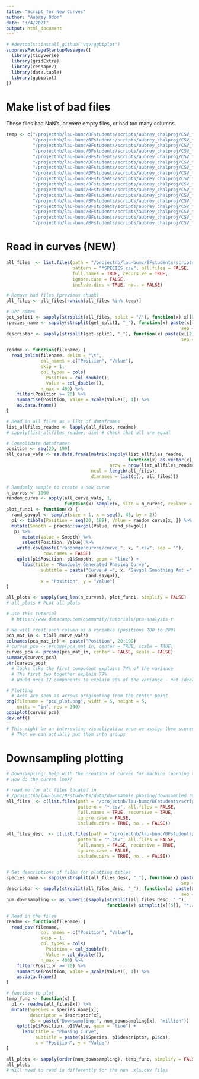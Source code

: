 ```yaml
---
title: "Script for New Curves"
author: "Aubrey Odom"
date: "3/4/2021"
output: html_document
---
```


```r
# #devtools::install_github("vqv/ggbiplot")
suppressPackageStartupMessages({
  library(tidyverse)
  library(gridExtra)
  library(reshape2)
  library(data.table)
  library(ggbiplot)
})
```

# Make list of bad files
These files had NaN's, or were empty files, or had too many columns.
```r
temp <- c("/projectnb/lau-bumc/BFstudents/scripts/aubrey_chalproj/CSV_files/AeAeg_Aag2smallRNA_ZikaPR_rep2.24_35.trim.fastq.uq.polyn.5to5_SPECIES.csv",
          "/projectnb/lau-bumc/BFstudents/scripts/aubrey_chalproj/CSV_files/AaAeg_whole_SINV_NtfCtrl.24_35.trim.fastq.uq.polyn.5to5_SPECIES.csv",
          "/projectnb/lau-bumc/BFstudents/scripts/aubrey_chalproj/CSV_files/AeAeg_Whole_lo_8dpf_JM.24_35.trim.fastq.uq.polyn.5to5_SPECIES.csv" ,
          "/projectnb/lau-bumc/BFstudents/scripts/aubrey_chalproj/CSV_files/AeAeg_Whole_Mock_D14.24_35.trim.fastq.uq.polyn.5to5_SPECIES.csv",
          "/projectnb/lau-bumc/BFstudents/scripts/aubrey_chalproj/CSV_files/AeAeg_Whole_Mock_D2.24_35.trim.fastq.uq.polyn.5to5_SPECIES.csv",
          "/projectnb/lau-bumc/BFstudents/scripts/aubrey_chalproj/CSV_files/AeAeg_Whole_ZIKV_D14.24_35.trim.fastq.uq.polyn.5to5_SPECIES.csv",
          "/projectnb/lau-bumc/BFstudents/scripts/aubrey_chalproj/CSV_files/AeAeg_Whole_ZIKV_D2.24_35.trim.fastq.uq.polyn.5to5_SPECIES.csv",
          "/projectnb/lau-bumc/BFstudents/scripts/aubrey_chalproj/CSV_files/Dmel_WRR1Lau2018_sRNA.24_35.trim.fastq.uq.polyn.5to5_SPECIES.csv",
          "/projectnb/lau-bumc/BFstudents/scripts/aubrey_chalproj/CSV_files/AeAeg_Whole_Mock_D7.24_35.trim.fastq.uq.polyn.5to5_SPECIES.csv",
          "/projectnb/lau-bumc/BFstudents/scripts/aubrey_chalproj/CSV_files/AeAeg_Whole_ZIKV_D7.24_35.trim.fastq.uq.polyn.5to5_SPECIES.csv",
          "/projectnb/lau-bumc/BFstudents/scripts/aubrey_chalproj/CSV_files/AeAeg_Aag2_eGFP_IP_RA.24_35.trim.fastq.uq.polyn.5to5_SPECIES.csv",
          "/projectnb/lau-bumc/BFstudents/scripts/aubrey_chalproj/CSV_files/AeAeg_Aag2_Piwi4_IP1_RA.24_35.trim.fastq.uq.polyn.5to5_SPECIES.csv",
          "/projectnb/lau-bumc/BFstudents/scripts/aubrey_chalproj/CSV_files/AeAeg_Aag2_Piwi4_IP2_RA.24_35.trim.fastq.uq.polyn.5to5_SPECIES.csv",
          "/projectnb/lau-bumc/BFstudents/scripts/aubrey_chalproj/CSV_files/AeAeg_Whole_injDV_2dpi_JM.24_35.trim.fastq.uq.polyn.5to5_SPECIES.csv",
          "/projectnb/lau-bumc/BFstudents/scripts/aubrey_chalproj/CSV_files/AeAeg_Whole_undet_4dpf_JM.24_35.trim.fastq.uq.polyn.5to5_SPECIES.csv",
          "/projectnb/lau-bumc/BFstudents/scripts/aubrey_chalproj/CSV_files/AeAlbo_C6-36_WNV_GP.24_35.trim.fastq.uq.polyn.5to5_SPECIES.csv",
          "/projectnb/lau-bumc/BFstudents/scripts/aubrey_chalproj/CSV_files/AeAlbo_U4.4_WNV_GP.24_35.trim.fastq.uq.polyn.5to5_SPECIES.csv")
```


# Read in curves (NEW)
```r
all_files  <- list.files(path = "/projectnb/lau-bumc/BFstudents/scripts/aubrey_chalproj",
                         pattern = "*SPECIES.csv", all.files = FALSE,
                         full.names = TRUE, recursive = TRUE,
                         ignore.case = FALSE, 
                         include.dirs = TRUE, no.. = FALSE)

# Remove bad files (previous chunk)
all_files <- all_files[-which(all_files %in% temp)]

# Get names
get_split1 <- sapply(strsplit(all_files, split = "/"), function(x) x[[8]])
species_name <- sapply(strsplit(get_split1, "_"), function(x) paste(x[[1]], 
                                                                  sep = "_"))
descriptor <- sapply(strsplit(get_split1, "_"), function(x) paste(x[[2]], x[[3]], 
                                                                  sep = "_"))

readme <- function(filename) {
  read_delim(filename, delim = "\t",
             col_names = c("Position", "Value"),
             skip = 1, 
             col_types = cols(
               Position = col_double(),
               Value = col_double()),
             n_max = 400) %>%
    filter(Position >= 20) %>%
    summarise(Position, Value = scale(Value)[, 1]) %>%
    as.data.frame()
}

# Read in all files as a list of dataframes
list_allfiles_readme <- lapply(all_files, readme)
# sapply(list_allfiles_readme, dim) # check that all are equal

# Consolidate dataframes
position <- seq(20, 199)
all_curve_vals <- as.data.frame(matrix(sapply(list_allfiles_readme,
                                              function(x) as.vector(x[, 2])),
                                       nrow = nrow(list_allfiles_readme[[1]]),
                                ncol = length(all_files),
                                dimnames = list(c(), all_files)))

# Randomly sample to create a new curve
n_curves <- 1000
random_curve <- apply(all_curve_vals, 1,
                      function(x) sample(x, size = n_curves, replace = TRUE))
plot_func1 <- function(x) {
  rand_savgol <- sample(size = 1, x = seq(3, 45, by = 2))
  p1 <- tibble(Position = seq(20, 199), Value = random_curve[x, ]) %>%
  mutate(Smooth = pracma::savgol(Value, rand_savgol))
   p1 %>%
      mutate(Value = Smooth) %>%
      select(Position, Value) %>%
    write.csv(paste("randomgencurves/curve_", x, ".csv", sep = ""),
              row.names = FALSE)
    qplot(p1$Position, p1$Smooth, geom = "line") + 
      labs(title = "Randomly Generated Phasing Curve",
             subtitle = paste("Curve # =", x, "Savgol Smoothing Amt =",
                              rand_savgol),
             x = "Position", y = "Value")
}

all_plots <- sapply(seq_len(n_curves), plot_func1, simplify = FALSE)
# all_plots # PLot all plots

```

```r

# Use this tutorial 
  # https://www.datacamp.com/community/tutorials/pca-analysis-r

# We will treat each column as a variable (positions 180 to 200)
pca_mat_in <- t(all_curve_vals)
colnames(pca_mat_in) <- paste("Position", 20:199)
# curves_pca <- prcomp(pca_mat_in, center = TRUE, scale = TRUE)
curves_pca <- prcomp(pca_mat_in, center = FALSE, scale = FALSE)
summary(curves_pca)
str(curves_pca)
  # looks like the first component explains 74% of the variance
  # The first two together explain 79%
  # Would need 12 components to explain 90% of the variance - not ideal

# Plotting
  # Axes are seen as arrows originating from the center point
png(filename = "pca_plot.png", width = 5, height = 5,
    units = "in", res = 300)
ggbiplot(curves_pca)
dev.off()

# This might be an interesting visualization once we assign them scores
  # Then we can actually put them into groups

```

# Downsampling plotting
```R
# Downsampling: help with the creation of curves for machine learning training
# How do the curves look?

# read me for all files located in 
# /projectnb/lau-bumc/BFstudents/data/downsample_phasing/downsampled_results
all_files  <- c(list.files(path = "/projectnb/lau-bumc/BFstudents/scripts/aubrey_chalproj/CSV_files/downsampling",
                           pattern = "*.csv", all.files = FALSE,
                           full.names = TRUE, recursive = TRUE,
                           ignore.case = FALSE, 
                           include.dirs = TRUE, no.. = FALSE))

all_files_desc  <- c(list.files(path = "/projectnb/lau-bumc/BFstudents/scripts/aubrey_chalproj/CSV_files/downsampling",
                           pattern = "*.csv", all.files = FALSE,
                           full.names = FALSE, recursive = TRUE,
                           ignore.case = FALSE, 
                           include.dirs = TRUE, no.. = FALSE))


# Get descriptions of files for plotting titles
species_name <- sapply(strsplit(all_files_desc, "_"), function(x) paste(x[[1]], 
                                                                  sep = "_"))
descriptor <- sapply(strsplit(all_files_desc, "_"), function(x) paste(x[[2]], x[[3]], 
                                                                  sep = "_"))
num_downsampling <- as.numeric(sapply(strsplit(all_files_desc, "_"),
                                      function(x) strsplit(x[[5]], "*.24")[[1]]))

# Read in the files
readme <- function(filename) {
  read_csv(filename,
             col_names = c("Position", "Value"),
             skip = 1, 
             col_types = cols(
               Position = col_double(),
               Value = col_double()),
             n_max = 400) %>%
    filter(Position >= 20) %>%
    summarise(Position, Value = scale(Value)[, 1]) %>%
    as.data.frame()
}

# function to plot
temp_func <- function(x) {
  p1 <- readme(all_files[x]) %>%
  mutate(Species = species_name[x],
         descriptor = descriptor[x],
         ds = paste("Downsampling:", num_downsampling[x], "million"))
    qplot(p1$Position, p1$Value, geom = "line") + 
      labs(title = "Phasing Curve",
           subtitle = paste(p1$Species, p1$descriptor, p1$ds),
           x = "Position", y = "Value")
}

all_plots <- sapply(order(num_downsampling), temp_func, simplify = FALSE)
all_plots
# Will need to read in differently for the non .xls.csv files


```
